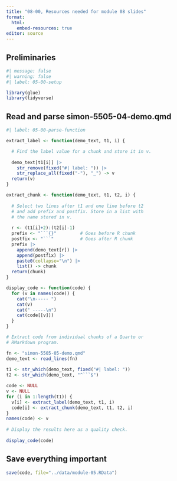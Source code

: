 ```yaml
---
title: "08-00, Resources needed for module 08 slides"
format: 
  html:
    embed-resources: true
editor: source
---
```

## Preliminaries

```r
#| message: false
#| warning: false
#| label: 05-00-setup

library(glue)
library(tidyverse)
```

## Read and parse simon-5505-04-demo.qmd

```r
#| label: 05-00-parse-function

extract_label <- function(demo_text, t1, i) {

  # Find the label value for a chunk and store it in v.
  
  demo_text[t1[i]] |>
    str_remove(fixed("#| label: ")) |>
    str_replace_all(fixed("-"), "_") -> v
  return(v)
}

extract_chunk <- function(demo_text, t1, t2, i) {
    
  # Select two lines after t1 and one line before t2
  # and add prefix and postfix. Store in a list with
  # the name stored in v.
  
  r <- (t1[i]+2):(t2[i]-1) 
  prefix <- "```{}"         # Goes before R chunk
  postfix <- "```"          # Goes after R chunk
  prefix |>
    append(demo_text[r]) |>
    append(postfix) |>
    paste0(collapse="\n") |>
    list() -> chunk
  return(chunk)
}

display_code <- function(code) {
  for (v in names(code)) {
    cat("\n----- ")
    cat(v)
    cat(" -----\n")
    cat(code[[v]])
  } 
}

# Extract code from individual chunks of a Quarto or 
# RMarkdown program.

fn <- "simon-5505-05-demo.qmd"
demo_text <- read_lines(fn)
  
t1 <- str_which(demo_text, fixed("#| label: "))
t2 <- str_which(demo_text, "^```$")

code <- NULL
v <- NULL
for (i in 1:length(t1)) {
  v[i] <- extract_label(demo_text, t1, i)
  code[i] <- extract_chunk(demo_text, t1, t2, i)
}
names(code) <- v
  
# Display the results here as a quality check.
  
display_code(code)
```


## Save everything important

```r
save(code, file="../data/module-05.RData")
```
